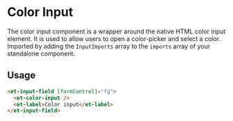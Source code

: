 # Color Input

The color input component is a wrapper around the native HTML color input element. It is used to allow users to open a color-picker and select a color.
Imported by adding the `InputImports` array to the `imports` array of your standalone component.

## Usage

```html
<et-input-field [formControl]="fg">
  <et-color-input />
  <et-label>Color input</et-label>
</et-input-field>
```
